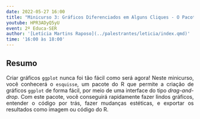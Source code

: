 ```yaml
---
date: 2022-05-27 16:00
title: "Minicurso 3: Gráficos Diferenciados em Alguns Cliques - O Pacote esquisse do R"
youtube: HPR3ADyQ5yU
event: 2º Educa-SER
author: '[Letícia Martins Raposo](../palestrantes/leticia/index.qmd)'
time: '16:00 às 18:00'
---
```


## Resumo

<div style="text-align: justify;"><p>Criar gráficos `ggplot` nunca foi tão fácil como será agora! Neste minicurso, você conhecerá o `esquisse`, um pacote do R que permite a criação de gráficos `ggplot` de forma fácil, por meio de uma interface do tipo *drag-and-drop*. Com este pacote, você conseguirá rapidamente fazer lindos gráficos, entender o código por trás, fazer mudanças estéticas, e exportar os resultados como imagem ou código do R.</p></div>
